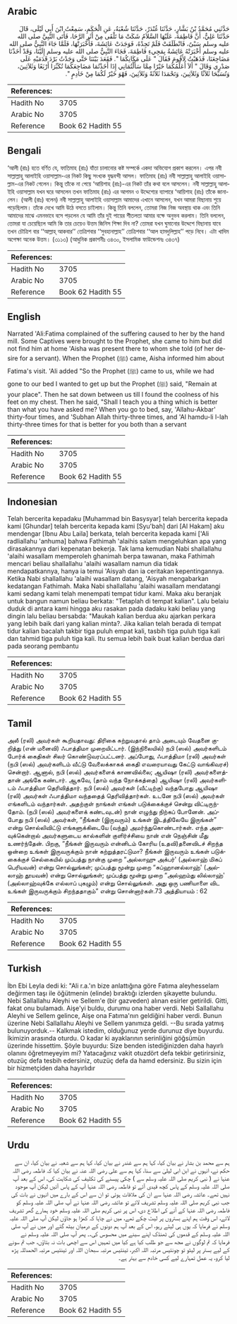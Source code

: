 ## Arabic


<div dir="rtl" lang="ar" style={{fontSize:'larger',backgroundColor:'#f8f9fa',padding:20}}>
حَدَّثَنِي مُحَمَّدُ بْنُ بَشَّارٍ، حَدَّثَنَا غُنْدَرٌ، حَدَّثَنَا شُعْبَةُ، عَنِ الْحَكَمِ، سَمِعْتُ ابْنَ أَبِي لَيْلَى، قَالَ حَدَّثَنَا عَلِيٌّ، أَنَّ فَاطِمَةَ، عَلَيْهَا السَّلاَمُ شَكَتْ مَا تَلْقَى مِنْ أَثَرِ الرَّحَا، فَأَتَى النَّبِيَّ صلى الله عليه وسلم سَبْىٌ، فَانْطَلَقَتْ فَلَمْ تَجِدْهُ، فَوَجَدَتْ عَائِشَةَ، فَأَخْبَرَتْهَا، فَلَمَّا جَاءَ النَّبِيُّ صلى الله عليه وسلم أَخْبَرَتْهُ عَائِشَةُ بِمَجِيءِ فَاطِمَةَ، فَجَاءَ النَّبِيُّ صلى الله عليه وسلم إِلَيْنَا، وَقَدْ أَخَذْنَا مَضَاجِعَنَا، فَذَهَبْتُ لأَقُومَ فَقَالَ ‏"‏ عَلَى مَكَانِكُمَا ‏"‏‏.‏ فَقَعَدَ بَيْنَنَا حَتَّى وَجَدْتُ بَرْدَ قَدَمَيْهِ عَلَى صَدْرِي وَقَالَ ‏"‏ أَلاَ أُعَلِّمُكُمَا خَيْرًا مِمَّا سَأَلْتُمَانِي إِذَا أَخَذْتُمَا مَضَاجِعَكُمَا تُكَبِّرَا أَرْبَعًا وَثَلاَثِينَ، وَتُسَبِّحَا ثَلاَثًا وَثَلاَثِينَ، وَتَحْمَدَا ثَلاَثَةً وَثَلاَثِينَ، فَهْوَ خَيْرٌ لَكُمَا مِنْ خَادِمٍ ‏"‏‏.‏
</div>
<div style={{backgroundColor:'#f8f9fa',padding:20, marginBottom: 10}}><table> <thead> <tr> <th>References:</th> <th></th> </tr> </thead> <tbody><tr><td>Hadith No</td><td>3705</td></tr><tr><td>Arabic No</td><td>3705</td></tr><tr><td>Reference</td><td>Book 62 Hadith 55</td></tr></tbody></table></div>

## Bengali


<div dir="ltr" lang="bn" style={{fontSize:'larger',backgroundColor:'#f8f9fa',padding:20}}>
‘আলী (রাঃ) হতে বর্ণিত যে, ফাতিমাহ (রাঃ) যাঁতা চালানোর কষ্ট সম্পর্কে একদা অভিযোগ প্রকাশ করলেন। এপর নবী সাল্লাল্লাহু আলাইহি ওয়াসাল্লাম-এর নিকট কিছু সংখ্যক যুদ্ধবন্দী আসল। ফাতিমাহ (রাঃ) নবী সাল্লাল্লাহু আলাইহি ওয়াসাল্লাম-এর নিকট গেলেন। কিন্তু তাঁকে না পেয়ে ‘আয়িশাহ (রাঃ)-এর নিকট তাঁর কথা বলে আসলেন। নবী সাল্লাল্লাহু আলাইহি ওয়াসাল্লাম যখন ঘরে আসলেন তখন ফাতিমাহ (রাঃ) এর আগমন ও উদ্দেশ্যের ব্যাপারে ‘আয়িশাহ (রাঃ) তাঁকে জানালেন। (আলী (রাঃ) বলেন) নবী সাল্লাল্লাহু আলাইহি ওয়াসাল্লাম আমাদের এখানে আসলেন, যখন আমরা বিছানায় শুয়ে পড়েছিলাম। তাঁকে দেখে আমি উঠে বসতে চাইলাম। কিন্তু তিনি বললেন, তোমরা নিজ নিজ অবস্থায় থাক এবং তিনি আমাদের মাঝে এমনভাবে বসে পড়লেন যে আমি তাঁর দুই পায়ের শীতলতা আমার বক্ষে অনুভব করলাম। তিনি বললেন, তোমরা যা চেয়েছিলে আমি কি তার চেয়েও উত্তম জিনিস শিক্ষা দিব না? তোমরা যখন ঘুমানোর উদ্দেশে বিছানায় যাবে তখন চৌত্রিশ বার ‘‘আল্লাহ্ আকবার’’ তেত্রিশবার ‘‘সুবহানাল্লাহ’’ তেত্রিশবার ‘‘আল হামদুলিল্লাহ’’ পড়ে নিবে। এটা খাদিম অপেক্ষা অনেক উত্তম। (৩১১৩) (আধুনিক প্রকাশনীঃ ৩৪৩০, ইসলামিক ফাউন্ডেশনঃ ৩৪৩৭)
</div>
<div style={{backgroundColor:'#f8f9fa',padding:20, marginBottom: 10}}><table> <thead> <tr> <th>References:</th> <th></th> </tr> </thead> <tbody><tr><td>Hadith No</td><td>3705</td></tr><tr><td>Arabic No</td><td>3705</td></tr><tr><td>Reference</td><td>Book 62 Hadith 55</td></tr></tbody></table></div>

## English


<div dir="ltr" lang="en" style={{fontSize:'larger',backgroundColor:'#f8f9fa',padding:20}}>
Narrated 'Ali:Fatima complained of the suffering caused to her by the hand mill. Some Captives were brought to the Prophet, she came to him but did not find him at home 'Aisha was present there to whom she told (of her desire for a servant). When the Prophet (ﷺ) came, Aisha informed him about Fatima's visit. 'Ali added "So the Prophet (ﷺ) came to us, while we had gone to our bed I wanted to get up but the Prophet (ﷺ) said, "Remain at your place". Then he sat down between us till I found the coolness of his feet on my chest. Then he said, "Shall I teach you a thing which is better than what you have asked me? When you go to bed, say, 'Allahu-Akbar' thirty-four times, and 'Subhan Allah thirty-three times, and 'Al hamdu-li l-lah thirty-three times for that is better for you both than a servant
</div>
<div style={{backgroundColor:'#f8f9fa',padding:20, marginBottom: 10}}><table> <thead> <tr> <th>References:</th> <th></th> </tr> </thead> <tbody><tr><td>Hadith No</td><td>3705</td></tr><tr><td>Arabic No</td><td>3705</td></tr><tr><td>Reference</td><td>Book 62 Hadith 55</td></tr></tbody></table></div>

## Indonesian


<div dir="ltr" lang="id" style={{fontSize:'larger',backgroundColor:'#f8f9fa',padding:20}}>
Telah bercerita kepadaku [Muhammad bin Basysyar] telah bercerita kepada kami [Ghundar] telah bercerita kepada kami [Syu'bah] dari [Al Hakam] aku mendengar [Ibnu Abu Laila] berkata, telah bercerita kepada kami ['Ali radliallahu 'anhuma] bahwa Fathimah 'alaihis salam mengeluhkan apa yang dirasakannya dari kepenatan bekerja. Tak lama kemudian Nabi shallallahu 'alaihi wasallam memperoleh ghanimah berpa tawanan, maka Fathimah mencari beliau shallallahu 'alaihi wasallam namun dia tidak mendapatkannya, hanya ia temui 'Aisyah dan ia ceritakan kepentingannya. Ketika Nabi shallallahu 'alaihi wasallam datang, 'Aisyah mengabarkan kedatangan Fathimah. Maka Nabi shallallahu 'alaihi wasallam mendatangi kami sedang kami telah menempati tempat tidur kami. Maka aku beranjak untuk bangun namun beliau berkata: "Tetaplah di tempat kalian". Lalu belaiu duduk di antara kami hingga aku rasakan pada dadaku kaki beliau yang dingin lalu beliau bersabda: "Maukah kalian berdua aku ajarkan perkara yang lebih baik dari yang kalian minta?. Jika kalian telah berada di tempat tidur kalian bacalah takbir tiga puluh empat kali, tasbih tiga puluh tiga kali dan tahmid tiga puluh tiga kali. Itu semua lebih baik buat kalian berdua dari pada seorang pembantu
</div>
<div style={{backgroundColor:'#f8f9fa',padding:20, marginBottom: 10}}><table> <thead> <tr> <th>References:</th> <th></th> </tr> </thead> <tbody><tr><td>Hadith No</td><td>3705</td></tr><tr><td>Arabic No</td><td>3705</td></tr><tr><td>Reference</td><td>Book 62 Hadith 55</td></tr></tbody></table></div>

## Tamil


<div dir="ltr" lang="ta" style={{fontSize:'larger',backgroundColor:'#f8f9fa',padding:20}}>
அலீ (ரலி) அவர்கள் கூறியதாவது: திரிகை சுற்றுவதால் தாம் அடையும் வேதனை குறித்து (என் மனைவி) ஃபாத்திமா முறையிட்டார். (இந்நிலையில்) நபி (ஸல்) அவர்களிடம் போர்க் கைதிகள் சிலர் கொண்டுவரப்பட்டனர். அப்போது, ஃபாத்திமா (ரலி) அவர்கள் (நபி (ஸல்) அவர்களிடம் வீட்டு வேலைக்காகக் கைதி எவரையாவது கேட்டு வாங்கிவரச்) சென்றார். ஆனால், நபி (ஸல்) அவர்களைக் காணவில்லை; ஆயிஷா (ரலி) அவர்களைத்தான் அங்கே கண்டார். ஆகவே, (தாம் வந்த நோக்கத்தை) ஆயிஷா (ரலி) அவர்களிடம் ஃபாத்திமா தெரிவித்தார். நபி (ஸல்) அவர்கள் (வீட்டிற்கு) வந்தபோது ஆயிஷா (ரலி) அவர்கள் ஃபாத்திமா வந்ததைத் தெரிவித்தார்கள். உடனே நபி (ஸல்) அவர்கள் எங்களிடம் வந்தார்கள். அதற்குள் நாங்கள் எங்கள் படுக்கைக்குச் சென்று விட்டிருந்தோம். (நபி (ஸல்) அவர்களைக் கண்டவுடன்) நான் எழுந்து நிற்கப் போனேன். அப்போது நபி (ஸல்) அவர்கள், “நீங்கள் (இருவரும்) உங்கள் இடத்திலேயே இருங்கள்” என்று சொல்லிவிட்டு எங்களுக்கிடையே (வந்து) அமர்ந்துகொண்டார்கள். எந்த அளவுக்கென்றால் அவர்களுடைய கால்களின் குளிர்ச்சியை நான் என் நெஞ்சின் மீது உணர்ந்தேன். பிறகு, “நீங்கள் இருவரும் என்னிடம் கோரிய (உதவி)தனைவிடச் சிறந்த ஒன்றை உங்கள் இருவருக்கும் நான் கற்றுத்தரட்டுமா? நீங்கள் இருவரும் உங்கள் படுக்கைக்குச் செல்கையில் முப்பத்து நான்கு முறை “அல்லாஹு அக்பர்' (அல்லாஹ் மிகப் பெரியவன்) என்று சொல்லுங்கள்; முப்பத்து மூன்று முறை “சுப்ஹானல்லாஹ்' (அல்லாஹ் தூயவன்) என்று சொல்லுங்கள்; முப்பத்து மூன்று முறை “அல்ஹம்து லில்லாஹ்' (அல்லாஹ்வுக்கே எல்லாப் புகழும்) என்று சொல்லுங்கள். அது ஒரு பணியாளை விட உங்கள் இருவருக்கும் சிறந்ததாகும்” என்று சொன்னார்கள்.73 அத்தியாயம் : 62
</div>
<div style={{backgroundColor:'#f8f9fa',padding:20, marginBottom: 10}}><table> <thead> <tr> <th>References:</th> <th></th> </tr> </thead> <tbody><tr><td>Hadith No</td><td>3705</td></tr><tr><td>Arabic No</td><td>3705</td></tr><tr><td>Reference</td><td>Book 62 Hadith 55</td></tr></tbody></table></div>

## Turkish


<div dir="ltr" lang="tr" style={{fontSize:'larger',backgroundColor:'#f8f9fa',padding:20}}>
İbn Ebi Leyla dedi ki: "Ali r.a.'ın bize anlattığına göre Fatıma aleyhesselam değirmen taşı ile öğütmenin (elinde) bıraktığı izlerden şikayette bulundu. Nebi Sallallahu Aleyhi ve Sellem'e (bir gazveden) alınan esirler getirildi. Gitti, fakat onu bulamadı. Aişe'yi buldu, durumu ona haber verdi. Nebi Sallallahu Aleyhi ve Sellem gelince, Aişe ona Fatıma'nın geldiğini haber verdi. Bunun üzerine Nebi Sallallahu Aleyhi ve Sellem yanımıza geldi. --Bu sırada yatmış bulunuyorduk.-- Kalkmak istedim, olduğunuz yerde durunuz diye buyurdu. İkimizin arasında oturdu. O kadar ki ayaklarının serinliğini göğsümün üzerinde hissettim. Şöyle buyurdu: Size benden istediğinizden daha hayırlı olanını öğretmeyeyim mi? Yatacağınız vakit otuzdört defa tekbir getirirsiniz, otuzüç defa tesbih edersiniz, otuzüç defa da hamd edersiniz. Bu sizin için bir hizmetçiden daha hayırlıdır
</div>
<div style={{backgroundColor:'#f8f9fa',padding:20, marginBottom: 10}}><table> <thead> <tr> <th>References:</th> <th></th> </tr> </thead> <tbody><tr><td>Hadith No</td><td>3705</td></tr><tr><td>Arabic No</td><td>3705</td></tr><tr><td>Reference</td><td>Book 62 Hadith 55</td></tr></tbody></table></div>

## Urdu


<div dir="rtl" lang="ur" style={{fontSize:'larger',backgroundColor:'#f8f9fa',padding:20}}>
ہم سے محمد بن بشار نے بیان کیا، کہا ہم سے غندر نے بیان کیا، کہا ہم سے شعبہ نے بیان کیا، ان سے حکم نے، انہوں نے ابن ابی لیلیٰ سے سنا، کہا ہم سے علی رضی اللہ عنہ نے بیان کیا کہ فاطمہ رضی اللہ عنہا نے ( نبی کریم صلی اللہ علیہ وسلم سے ) چکی پیسنے کی تکلیف کی شکایت کی، اس کے بعد آپ صلی اللہ علیہ وسلم کے پاس کچھ قیدی آئے تو فاطمہ رضی اللہ عنہا آپ کے پاس آئیں لیکن آپ موجود نہیں تھے۔ عائشہ رضی اللہ عنہا سے ان کی ملاقات ہوئی تو ان سے اس کے بارے میں انہوں نے بات کی جب نبی کریم صلی اللہ علیہ وسلم تشریف لائے تو عائشہ رضی اللہ عنہا نے آپ صلی اللہ علیہ وسلم کو فاطمہ رضی اللہ عنہا کے آنے کی اطلاع دی، اس پر نبی کریم صلی اللہ علیہ وسلم خود ہمارے گھر تشریف لائے، اس وقت ہم اپنے بستروں پر لیٹ چکے تھے، میں نے چاہا کہ کھڑا ہو جاؤں لیکن آپ صلی اللہ علیہ وسلم نے فرمایا کہ یوں ہی لیٹے رہو، اس کے بعد آپ ہم دونوں کے درمیان بیٹھ گئے اور میں نے آپ صلی اللہ علیہ وسلم کے قدموں کی ٹھنڈک اپنے سینے میں محسوس کی،۔ پھر آپ صلی اللہ علیہ وسلم نے فرمایا کہ تم لوگوں نے مجھ سے جو طلب کیا ہے کیا میں تمہیں اس سے اچھی بات نہ بتاؤں، جب تم سونے کے لیے بستر پر لیٹو تو چونتیس مرتبہ اللہ اکبر، تینتیس مرتبہ سبحان اللہ اور تینتیس مرتبہ الحمدللہ پڑھ لیا کرو، یہ عمل تمہارے لیے کسی خادم سے بہتر ہے۔
</div>
<div style={{backgroundColor:'#f8f9fa',padding:20, marginBottom: 10}}><table> <thead> <tr> <th>References:</th> <th></th> </tr> </thead> <tbody><tr><td>Hadith No</td><td>3705</td></tr><tr><td>Arabic No</td><td>3705</td></tr><tr><td>Reference</td><td>Book 62 Hadith 55</td></tr></tbody></table></div>
